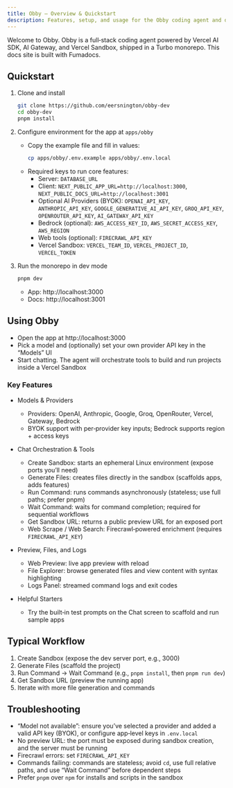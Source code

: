 ```yaml
---
title: Obby — Overview & Quickstart
description: Features, setup, and usage for the Obby coding agent and docs
---
```


Welcome to Obby. Obby is a full‑stack coding agent powered by Vercel AI SDK, AI Gateway, and Vercel Sandbox, shipped in a Turbo monorepo. This docs site is built with Fumadocs.

## Quickstart

1. Clone and install
   ```bash
   git clone https://github.com/eersnington/obby-dev
   cd obby-dev
   pnpm install
   ```

2. Configure environment for the app at `apps/obby`
   - Copy the example file and fill in values:
     ```bash
     cp apps/obby/.env.example apps/obby/.env.local
     ```
   - Required keys to run core features:
     - Server: `DATABASE_URL`
     - Client: `NEXT_PUBLIC_APP_URL=http://localhost:3000`, `NEXT_PUBLIC_DOCS_URL=http://localhost:3001`
     - Optional AI Providers (BYOK): `OPENAI_API_KEY`, `ANTHROPIC_API_KEY`, `GOOGLE_GENERATIVE_AI_API_KEY`, `GROQ_API_KEY`, `OPENROUTER_API_KEY`, `AI_GATEWAY_API_KEY`
     - Bedrock (optional): `AWS_ACCESS_KEY_ID`, `AWS_SECRET_ACCESS_KEY`, `AWS_REGION`
     - Web tools (optional): `FIRECRAWL_API_KEY`
     - Vercel Sandbox: `VERCEL_TEAM_ID`, `VERCEL_PROJECT_ID`, `VERCEL_TOKEN`

3. Run the monorepo in dev mode
   ```bash
   pnpm dev
   ```
   - App: http://localhost:3000
   - Docs: http://localhost:3001

## Using Obby

- Open the app at http://localhost:3000
- Pick a model and (optionally) set your own provider API key in the “Models” UI
- Start chatting. The agent will orchestrate tools to build and run projects inside a Vercel Sandbox

### Key Features

- Models & Providers
  - Providers: OpenAI, Anthropic, Google, Groq, OpenRouter, Vercel, Gateway, Bedrock
  - BYOK support with per‑provider key inputs; Bedrock supports region + access keys

- Chat Orchestration & Tools
  - Create Sandbox: starts an ephemeral Linux environment (expose ports you’ll need)
  - Generate Files: creates files directly in the sandbox (scaffolds apps, adds features)
  - Run Command: runs commands asynchronously (stateless; use full paths; prefer pnpm)
  - Wait Command: waits for command completion; required for sequential workflows
  - Get Sandbox URL: returns a public preview URL for an exposed port
  - Web Scrape / Web Search: Firecrawl‑powered enrichment (requires `FIRECRAWL_API_KEY`)

- Preview, Files, and Logs
  - Web Preview: live app preview with reload
  - File Explorer: browse generated files and view content with syntax highlighting
  - Logs Panel: streamed command logs and exit codes

- Helpful Starters
  - Try the built‑in test prompts on the Chat screen to scaffold and run sample apps

## Typical Workflow

1. Create Sandbox (expose the dev server port, e.g., 3000)
2. Generate Files (scaffold the project)
3. Run Command → Wait Command (e.g., `pnpm install`, then `pnpm run dev`)
4. Get Sandbox URL (preview the running app)
5. Iterate with more file generation and commands

## Troubleshooting

- “Model not available”: ensure you’ve selected a provider and added a valid API key (BYOK), or configure app‑level keys in `.env.local`
- No preview URL: the port must be exposed during sandbox creation, and the server must be running
- Firecrawl errors: set `FIRECRAWL_API_KEY`
- Commands failing: commands are stateless; avoid `cd`, use full relative paths, and use “Wait Command” before dependent steps
- Prefer `pnpm` over `npm` for installs and scripts in the sandbox
